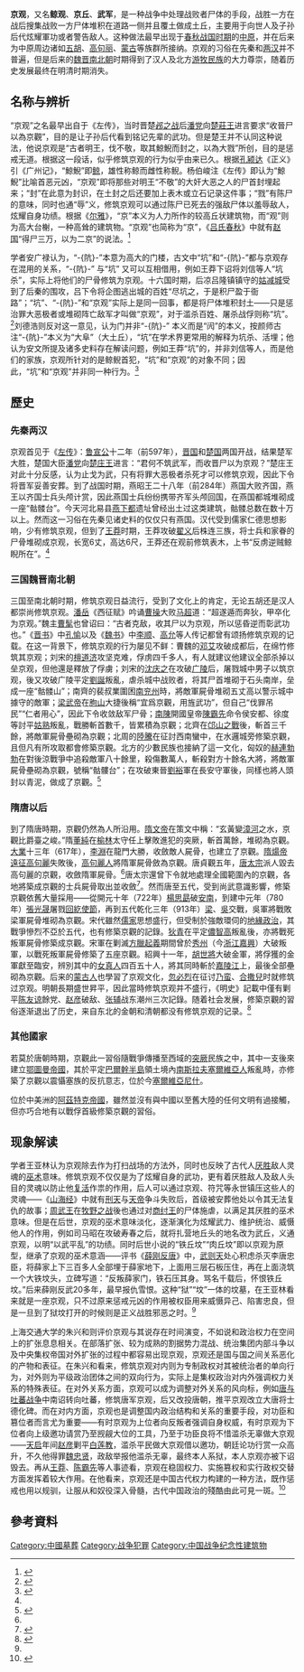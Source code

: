 {{about|用敵軍屍骨造丘|中央官|京官}}

'''京观'''，又名'''鲸观'''、'''京丘'''、'''武军'''，是一种战争中处理战败者尸体的手段，战胜一方在战后搜集战败一方尸体堆积在道路一侧并且覆土做成土丘，主要用于向世人及子孙后代炫耀軍功或者警告敌人。这种做法最早出现于[[东周|春秋战国时期]]的[[中原|中原]]，并在后来为中原周边诸如[[五胡乱华|五胡]]、[[高句麗人|高句丽]]、[[蒙古国|蒙古]]等族群所接纳。京观的习俗在先秦和[[两汉|两汉]]并不普遍，但是后来的[[魏晋南北朝|魏晋南北朝]]时期得到了汉人及北方[[游牧民族|游牧民族]]的大力尊崇，随着历史发展最终在明清时期消失。

== 名称与辨析 ==
“京观”之名最早出自于《左传》，当时晋楚[[邲之战|邲之战]]后[[潘党|潘党]]向[[楚莊王|楚莊王]]进言要求“收晉尸以為京觀”，目的是让子孙后代看到铭记先辈的武功。但是楚王并不认同这种说法，他说京观是“古者明王，伐不敬，取其鯨鯢而封之，以為大戮”所创，目的是惩戒无道。根据这一段话，似乎修筑京观的行为似乎由来已久。根据[[孔颖达|孔颍达]]《正义》引《广州记》，“鯨鯢”即[[鲸|鲸]]，雄性称鲸而雌性称鲵。杨伯峻注《左传》即认为“鯨鯢”比喻首恶元凶，“京观”即将那些对明王“不敬”的大奸大恶之人的尸首封埋起来；“封”在此意为封识，在土封之后还要加上表木或立石记录这件事；“戮”有陈尸的意味，同时也通“辱”义，修筑京观可以通过陈尸已死去的强敌尸体以羞辱敌人，炫耀自身功绩。根据《[[尔雅|尔雅]]》，“京”本义为人力所作的较高丘状建筑物，而“观”则为高大台榭，一种高耸的建筑物。“京观”也简称为“京”，《[[吕氏春秋|吕氏春秋]]》中就有[[赵国|赵国]]“得尸三万，以为二京”的说法。<ref name=":1">{{Cite journal|title=“京观”和“狱坟”|url=http://www.cqvip.com/QK/81236X/20104/33344316.html|last=王亚林|date=2010|journal=文史知识|issue=4|pages=59–64}}</ref>

学者安广禄认为，“-{阬}-”本意为高大的门楼，古文中“坑”和“-{阬}-”都与京观存在混用的关系，“-{阬}-” 与“坑” 又可以互相借用，例如王莽下诏将刘信等人“坑杀”，实际上将他们的尸骨修筑为京观。十六国时期，后凉吕隆镇镇守的[[武威市|姑减城]]受到了后秦的围攻，吕下令将企图逃出城的百姓“尽坑之，于是积尸盈于衙路”；“坑”、“-{阬}-”和“京观”实际上是同一回事，都是将尸体堆积封土——只是惩治罪大恶极者或堆砌阵亡敌军才叫做“京观”，对于滥杀百姓、屠杀战俘则称“坑”。<ref>{{Cite journal|title=漫话京观|author=安广禄|url=https://kns.cnki.net/KCMS/detail/detail.aspx?dbcode=CJFQ&dbname=CJFD2005&filename=GZWD200503015&v=Mjc5OTMzcVRyV00xRnJDVVI3cWZiK1pzRkN2Z1ZiN05JamZjYXJHNEh0VE1ySTlFWVlSOGVYMUx1eFlTN0RoMVQ=|journal=文史天地|issue=3|doi=|others=|year=2005|volume=|page=52-53|issn=1007-6824|pmid=}}</ref>刘德浩则反对这一意见，认为门并非“-{阬}-” 本义而是“闶”的本义，按颜师古注“-{阬}-”本义为“大阜”（大土丘），“坑”在学术界更常用的解释为坑杀、活埋；他认为安文所提及诸多史料存在解读问题，例如王莽“坑”的，并非刘信等人，而是他们的家族，京观所针对的是鲸鲵首犯，“坑”和“京观”的对象不同；因此，“坑”和“京观”并非同一种行为。<ref>{{Cite journal|title=说“阬”与“京观”|url=http://www.cqvip.com/QK/80477X/200803/27335511.html|last=刘德浩|date=2008|journal=中学历史教学|issue=3|pages=5–8}}</ref>

== 歷史 ==

=== 先秦两汉 ===
京观首见于《[[左传|左传]]》：[[鲁宣公|鲁宣公]]十二年（前597年），[[晋国|晋国]]和[[楚国|楚国]]两国开战，结果楚军大胜，楚国大臣[[潘党|潘党]]向[[楚庄王|楚庄王]]进言：“君何不筑武军，而收晋尸以为京观？”楚庄王对此十分反感，认为止戈为武，只有将罪大恶极者杀死才可以修筑京观，因此下令将晋军妥善安葬。到了战国时期，燕昭王二十八年（前284年）燕国大败齐国，燕王以齐国士兵头颅计赏，因此燕国士兵纷纷携带齐军头颅回国，在燕国都城堆砌成一座“骷髅台”。今天河北易县[[燕下都|燕下都]]遗址曾经出土过这类建筑，骷髅总数在数十万以上。然而这一习俗在先秦见诸史料的仅仅只有燕国。汉代受到儒家仁德思想影响，少有修筑京观，但到了[[王莽|王莽]]时期，王莽攻破[[翟義|翟义]]后株连三族，将士兵和家眷的尸骨堆砌成京观，长宽6丈，高达6尺，王莽还在观前修筑表木，上书“反虏逆贼鲸睨所在”。<ref name=":0" />

=== 三国魏晋南北朝 ===
三国至南北朝时期，修筑京观日益流行，受到了文化上的肯定，无论五胡还是汉人都崇尚修筑京观。[[潘岳|潘岳]]《西征赋》吟诵[[曹操|曹操]]大败[[马超|马超]]道：“超遂遁而奔狄，甲卒化为京观。”魏主[[曹髦|曹髦]]也曾诏曰：“古者克敌，收其尸以为京观，所以惩昏逆而彰武功也。”《[[晋书|晋书]]》中[[孔愉|孔愉]]以及《[[魏书|魏书]]》中[[李顺_(北魏)|李顺]]、[[高允|高允]]等人传记都曾有颂扬修筑京观的记载。在这一背景下，修筑京观的行为屡见不鲜：曹魏的[[邓艾|邓艾]]攻破成都后，在绵竹修筑其京观；刘宋的[[檀道济|檀道济]]攻坚克难，俘虏四千多人，有人就建议他建议全部杀掉以垒京观，但他還是釋放了俘虜；刘宋的[[沈庆之|沈庆之]]在攻破[[廣陵郡|广陵]]后，屠戮城中男子以筑京观，後又攻破广陵平定[[刘诞_(刘宋)|劉誕]]叛亂，虐杀城中战败者，将其尸首堆砌于石头南岸，垒成一座“骷髅山”；南齊的裴叔業圍困[[南兗州_(北朝)|南兖州]]時，將敵軍屍骨堆砌五丈高以警示城中據守的敵軍；[[梁武帝|梁武帝]]在[[朐山郡|朐山]]大捷後稱“宜爲京觀，用旌武功”，但自己“伐罪吊民”“仁者用心”，因此下令收敛敌军尸骨；[[陳_(南朝)|南陳]]開國皇帝[[陈霸先|陳霸先]]命令侯安都、徐度等討平[[当涂县|姑熟]]叛亂，戰勝斬首數千，皆累積為京觀；北齊在[[洛阳之战|邙山之戰]]後，斬首三千餘，將敵軍屍骨壘砌為京觀；北周的[[陆腾|陸騰]]在征討西南蠻中，在水邏城旁修築京觀，且但凡有所攻取都會修築京觀。北方的少數民族也接納了這一文化，匈奴的[[赫连勃勃|赫連勃勃]]在對後涼戰爭中追殺敵軍八十餘里，殺傷數萬人，斬殺對方十餘名大將，將敵軍屍骨壘砌為京觀，號稱“骷髏台”；在攻破東晉[[宋武帝|劉裕]]軍在長安守軍後，同樣也將人頭封以青泥，做成了京觀。<ref name=":0">{{Cite journal|title=杂谈“京观”|url=http://www.cqvip.com/qk/81912X/200002/11489940.html|last=周建江|date=2000|journal=中国典籍与文化|issue=2|pages=120–121}}</ref>

=== 隋唐以后 ===
到了隋唐時期，京觀仍然為人所沿用。[[隋文帝|隋文帝]]在策文中稱：“玄黃變[[漳河|漳河]]之水，京觀比爵臺之峻。”隋[[董纯_(隋朝)|董純]]在[[榆林|榆林]]太守任上擊敗進犯的突厥，斬首萬餘，堆砌為京觀。[[大業|大業]]十三年（617年），[[李淵|李淵]]在龍門大勝，收斂敵人屍骨，也建立了京觀。[[隋煬帝|隋煬帝]][[隋与高句丽的战争|遠征高句麗]]失敗後，[[高句麗人|高句麗人]]將隋軍屍骨斂為京觀。唐貞觀五年，[[唐太宗|唐太宗]]派人毀去高句麗的京觀，收斂隋軍屍骨。<ref name=":0" />唐太宗還曾下令就地處理全國範圍內的京觀，各地將築成京觀的士兵屍骨取出並收斂<ref>{{Cite wikisource|title=令諸州劃削京觀詔|author=李世民|date=|wslanguage=zh|wslink=令諸州劃削京觀詔}}</ref>。然而唐至五代，受到尚武意識影響，修築京觀依舊大量採用——從開元十年（722年）[[楊思勗|楊思勗]]破[[安南|安南]]，到建中元年（780年）[[張光晟|張光晟]]屠戮[[回紇|回紇]][[使節|使節]]，再到五代乾化三年（913年）[[后梁|梁]]、[[杨吴|吳]]交戰，吳軍將戰敗梁軍屍骨堆砌為京觀。宋代雖然[[儒家|儒家]]思想盛行，但受制於強敵環伺的[[地緣政治|地緣政治]]，其戰爭慘烈不亞於五代，也有修築京觀的記錄。[[狄青|狄青]]在平定[[儂智高|儂智高]]叛亂後，亦將戰死叛軍屍骨修築成京觀。宋軍在剿滅[[方臘|方臘]][[方臘起義|起義]]期間曾於[[秀州|秀州]]（今[[浙江|浙江]][[嘉興|嘉興]]）大破叛軍，以戰死叛軍屍骨修築了五座京觀。紹興十一年，[[胡世將|胡世將]]大破金軍，將俘獲的金軍獻至臨安，辨別其中的[[女真人|女真人]]四百五十人，將其同時斬於[[嘉陵江|嘉陵江]]上，最後全部壘砌為京觀。后来的[[蒙古人|蒙古人]]也學習了京观文化，[[忽必烈|忽必烈]]在征讨[[乃蛮|乃蛮]]、[[合撒兒|合撒兒]]时就修筑过京观。明朝長期盛世昇平，因此當時修筑京观并不盛行，《明史》記載中僅有剿平[[陈友谅|陈友谅]]餘党、[[赵彦|赵彦]]破敌、[[张辅|张辅]]战东潮州三次記錄。随着社会发展，修築京觀的習俗逐渐退出了历史，来自东北的金朝和清朝都没有修筑京观的记录。<ref>{{Cite journal|title=“京观”及其历史轨迹|url=http://www.cqvip.com/QK/80492X/200501/12043895.html|last=周建江|date=2005|journal=古籍整理研究学刊|issue=1|pages=83–86}}</ref>

===其他國家===
若莫於唐朝時期，京觀此一習俗隨戰爭傳播至西域的[[突厥|突厥]]民族之中，其中一支後來建立[[鄂圖曼帝國|鄂圖曼帝國]]，其於平定[[巴爾幹半島|巴爾幹半島]]領土境內[[南斯拉夫|南斯拉夫]][[塞爾維亞族|塞爾維亞人]]叛亂時，亦修築了京觀以震懾塞族的反抗意志，位於今[[塞爾維亞|塞爾維亞]][[尼什|尼什]]。

位於中美洲的[[阿茲特克帝國|阿茲特克帝國]]，雖然並沒有與中國以至舊大陸的任何文明有過接觸，但亦巧合地有以戰俘首級修築京觀的習俗。

== 现象解读 ==
学者王亚林认为京观除去作为打扫战场的方法外，同时也反映了古代人[[厌胜|厌胜]]敌人灵魂的[[巫术|巫术]]意味。修筑京观不仅仅是为了炫耀自身的武功，更有着厌胜敌人及敌人头目的灵魂以防止他[[复活|复活]]作祟的作用，后人可以通过京观、符咒等永世镇压这些人的灵魂——《[[山海经|山海经]]》中就有[[刑天|刑天]]与[[天帝|天帝]]争斗失败后，首级被安葬他处以令其无法复仇的故事；[[周武王|周武王]]在[[牧野之战|牧野之战]]後也通过对[[商纣王|商纣王]]的尸体施虐，以满足其厌胜的巫术意味。但是在后世，京观的巫术意味淡化，逐渐演化为炫耀武力、维护统治、威慑他人的作用，例如司马昭在攻破寿春之后，就将扎营地丘头的地名改为武丘，义通京观，以明“以武平乱”的功绩。同时后世小说的“铁丘坟”“肉丘坟”即以京观为原型，继承了京观的巫术意涵——评书《[[薛剛反唐|薛刚反唐]]》中，[[武则天|武则天]]处心积虑杀灭李唐忠臣，将薛家上下三百多人全部埋于薛家地下，上面用三层石板压住，再在上面浇筑一个大铁坟头，立碑写道：“反叛薛家门，铁石压其身。骂名千载后，怀恨铁丘坟。”后来薛刚反武20多年，最早报仇雪恨。这种“狱”“坟”一体的坟墓，在王亚林看来就是一座京观，只不过原来惩戒元凶的作用被权臣用来威慑异己、陷害忠良，但是一旦到了狱坟打开的时候则是正义战胜邪恶之时。<ref name=":1" />

上海交通大学的朱兴和则评价京观与其说存在时间演变，不如说和政治权力在空间上的扩张息息相关。在部落扩张、较为成熟的割据势力混战、统治集团内部斗争以及中央集权帝国对外扩张的过程中都容易出现京观，京观还是国与国之间关系恶化的产物和表征。在朱兴和看来，修筑京观对内则为专制政权对其被统治者的单向行为，对外则为平级政治团体之间的双向行为，实际上是集权政治对内外强调权力关系的特殊表征。在对外关系方面，京观可以成为调整对外关系的风向标，例如[[唐朝与吐蕃的战争|唐与吐蕃战争]]中南诏转向吐蕃，修筑唐军京观，后又改投唐朝，推平京观改立大唐将士德化碑。而在对内方面，京观也是调整国内政治结构和关系的重要手段，对功臣和篡位者而言尤为重要——有时京观为上位者向反叛者强调自身权威，有时京观为下位者向上级邀功请赏乃至觊觎大位的工具，乃至于功臣良将不惜滥杀无辜做大京观——[[天启_(明朝)|天启]]年间[[赵彦|赵彦]]剿平[[白蓮教|白莲教]]，滥杀平民做大京观借以邀功，朝廷论功行赏一众高升，不久他得罪[[魏忠贤|魏忠贤]]，政敌举报他滥杀无辜，最终本人系狱，本人京观亦被下诏毁去。再从[[王莽|王莽]]、[[陈霸先|陈霸先]]等人事迹看，京观在稳固权力、实施篡权和实行政权交替方面发挥着较大作用。在他看来，京观还是中国古代权力构建的一种方法，既作惩戒也用以规驯，让服从和奴役深入骨髓，古代中国政治的殘酷由此可見一斑。<ref>{{Cite journal|title=中国古代的京观现象及其文化解析|url=http://www.cqvip.com/QK/81829X/201109/39521082.html|last=朱兴和|date=2011|journal=社会科学家|issue=9|pages=57–61}}</ref>

== 參考資料 ==
{{Reflist|40em}}
[[Category:中國墓葬|Category:中國墓葬]]
[[Category:战争犯罪|Category:战争犯罪]]
[[Category:中国战争纪念性建筑物|Category:中国战争纪念性建筑物]]